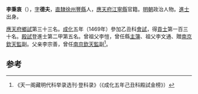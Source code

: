 '''李秉衷'''（{{bd|1437年||？}}），[[表字|字]]'''德夫'''，[[南直隸|直隸]][[徐州|徐州]][[豐縣|豐縣]]人，[[應天府|應天府]][[江寧縣|江寧縣]]官籍。[[明朝|明朝]]政治人物。[[進士|進士]]出身。

[[應天府|應天府]][[鄉試|鄉試]]第三十三名。[[成化|成化]]五年（1469年）參加乙丑科[[會試|會試]]，得[[貢士|貢士]]第一百三十名。[[殿試|殿試]]登進士第二甲第五名。曾祖父李愷，曾任縣[[主簿|主簿]]、祖父李文通、贈[[南京|南京]][[欽天監|欽天監]]副。父亲李宗善，曾任[[南京|南京]][[欽天監|欽天監]]副<ref>《天一阁藏明代科举录选刊·登科录》（《成化五年己丑科殿試金榜》）</ref>。

==参考==
{{reflist}}
{{明朝人物小作品}}
{{成化五年己丑科殿試金榜}}